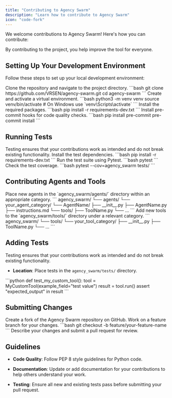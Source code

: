 ```yaml
---
title: "Contributing to Agency Swarm"
description: "Learn how to contribute to Agency Swarm"
icon: "code-fork"
---
```


We welcome contributions to Agency Swarm! Here's how you can contribute:

<Info>
By contributing to the project, you help improve the tool for everyone.
</Info>

## Setting Up Your Development Environment

Follow these steps to set up your local development environment:

<Steps titleSize="h3">

<Step title="Clone the Repository" icon="code-branch" iconType="solid">
Clone the repository and navigate to the project directory.

<CodeBlock>
```bash
git clone https://github.com/VRSEN/agency-swarm.git
cd agency-swarm
```
</CodeBlock>
</Step>

<Step title="Create a Virtual Environment" icon="laptop-code" iconType="solid">
Create and activate a virtual environment.

<CodeBlock>
```bash
python3 -m venv venv
source venv/bin/activate  # On Windows use `venv\Scripts\activate`
```
</CodeBlock>
</Step>

<Step title="Install Dependencies" icon="download" iconType="solid">
Install the required packages.

<CodeBlock>
```bash
pip install -r requirements-dev.txt
```
</CodeBlock>
</Step>

<Step title="Install Pre-Commit Hooks" icon="check-circle" iconType="solid">
Install pre-commit hooks for code quality checks.

<CodeBlock>
```bash
pip install pre-commit
pre-commit install
```
</CodeBlock>
</Step>

</Steps>

## Running Tests

<Note>
Testing ensures that your contributions work as intended and do not break existing functionality.
</Note>

<Steps titleSize="h3">

<Step title="Install Test Dependencies" icon="tools" iconType="solid">
Install the test dependencies.

<CodeBlock>
```bash
pip install -r requirements-dev.txt
```
</CodeBlock>
</Step>

<Step title="Run Tests" icon="play-circle" iconType="solid">
Run the test suite using Pytest.

<CodeBlock>
```bash
pytest
```
</CodeBlock>
</Step>

<Step title="Check Test Coverage" icon="chart-bar" iconType="solid">
Check the test coverage.

<CodeBlock>
```bash
pytest --cov=agency_swarm tests/
```
</CodeBlock>
</Step>

</Steps>

## Contributing Agents and Tools

<Steps titleSize="h3">

<Step title="Agents" icon="user-secret" iconType="solid">
Place new agents in the `agency_swarm/agents/` directory within an appropriate category.

<CodeBlock>
```
agency_swarm/
└── agents/
    └── your_agent_category/
        └── AgentName/
            ├── __init__.py
            ├── AgentName.py
            ├── instructions.md
            └── tools/
                ├── ToolName.py
                └── ...
```
</CodeBlock>
</Step>

<Step title="Tools" icon="wrench" iconType="solid">
Add new tools to the `agency_swarm/tools/` directory under a relevant category.

<CodeBlock>
```
agency_swarm/
└── tools/
    └── your_tool_category/
        ├── __init__.py
        ├── ToolName.py
        └── ...
```
</CodeBlock>
</Step>

</Steps>

## Adding Tests

<Note>
Testing ensures that your contributions work as intended and do not break existing functionality.
</Note>

- **Location**: Place tests in the `agency_swarm/tests/` directory.

<CodeBlock title="Example Test" language="python">
```python
def test_my_custom_tool():
    tool = MyCustomTool(example_field="test value")
    result = tool.run()
    assert "expected_output" in result
```
</CodeBlock>

## Submitting Changes

<AccordionGroup>

<Accordion title="1. Fork the Repository" icon="code-branch" iconType="solid">
Create a fork of the Agency Swarm repository on GitHub.
</Accordion>

<Accordion title="2. Create a Branch" icon="code" iconType="solid">
Work on a feature branch for your changes.

<CodeBlock language="bash">
```bash
git checkout -b feature/your-feature-name
```
</CodeBlock>
</Accordion>

<Accordion title="3. Submit a Pull Request" icon="paper-plane" iconType="solid">
Describe your changes and submit a pull request for review.
</Accordion>

</AccordionGroup>

## Guidelines

<Check>

- **Code Quality**: Follow PEP 8 style guidelines for Python code.

- **Documentation**: Update or add documentation for your contributions to help others understand your work.

- **Testing**: Ensure all new and existing tests pass before submitting your pull request.

</Check>